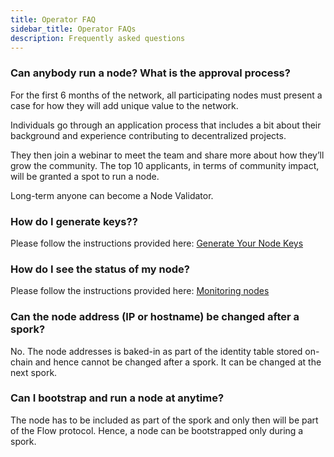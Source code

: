 ```yaml
---
title: Operator FAQ
sidebar_title: Operator FAQs
description: Frequently asked questions
---
```


### Can anybody run a node? What is the approval process?

For the first 6 months of the network, all participating nodes must present a case for how they will add unique value to the network.

Individuals go through an application process that includes a bit about their background and experience contributing to decentralized projects. 

They then join a webinar to meet the team and share more about how they’ll grow the community. The top 10 applicants, in terms of community impact, will be granted a spot to run a node.

Long-term anyone can become a Node Validator.

### How do I generate keys??

Please follow the instructions provided here: [Generate Your Node Keys](/operator/node-bootstrap#generating-your-node-id)

### How do I see the status of my node?

Please follow the instructions provided here: [Monitoring nodes](/operator/monitoring-nodes)

### Can the node address (IP or hostname) be changed after a spork?

No. The node addresses is baked-in as part of the identity table stored on-chain and hence cannot be changed after a spork. It can be changed at the next spork.

### Can I bootstrap and run a node at anytime?

The node has to be included as part of the spork and only then will be part of the Flow protocol. Hence, a node can be bootstrapped only during a spork.